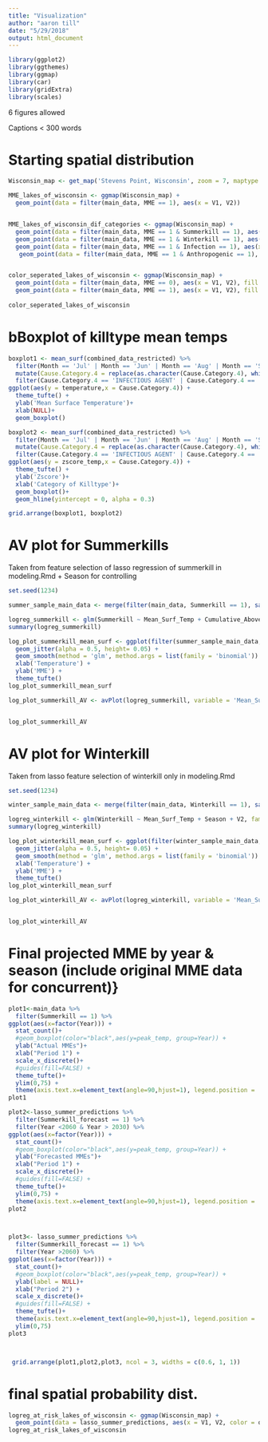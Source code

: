 ```yaml
---
title: "Visualization"
author: "aaron till"
date: "5/29/2018"
output: html_document
---
```


```r
library(ggplot2)
library(ggthemes)
library(ggmap)
library(car)
library(gridExtra)
library(scales)
```

6 figures allowed

Captions < 300 words


# Starting spatial distribution

```r

Wisconsin_map <- get_map('Stevens Point, Wisconsin', zoom = 7, maptype = 'toner-lite', source = 'stamen')

```

```r




MME_lakes_of_wisconsin <- ggmap(Wisconsin_map) +
  geom_point(data = filter(main_data, MME == 1), aes(x = V1, V2))


MME_lakes_of_wisconsin_dif_categories <- ggmap(Wisconsin_map) +
  geom_point(data = filter(main_data, MME == 1 & Summerkill == 1), aes(x = V1, V2), fill = 'red', shape = 21) +
  geom_point(data = filter(main_data, MME == 1 & Winterkill == 1), aes(x = V1, V2), fill = 'blue', shape = 21) +
  geom_point(data = filter(main_data, MME == 1 & Infection == 1), aes(x = V1, V2), fill = 'green', shape = 21) +
   geom_point(data = filter(main_data, MME == 1 & Anthropogenic == 1), aes(x = V1, V2), fill = 'orange', shape = 21)


color_seperated_lakes_of_wisconsin <- ggmap(Wisconsin_map) +
  geom_point(data = filter(main_data, MME == 0), aes(x = V1, V2), fill = 'blue', shape = 21)+
  geom_point(data = filter(main_data, MME == 1), aes(x = V1, V2), fill = 'red', shape = 21)
  
color_seperated_lakes_of_wisconsin

```


# bBoxplot of killtype mean temps

```r

boxplot1 <- mean_surf(combined_data_restricted) %>%
  filter(Month == 'Jul' | Month == 'Jun' | Month == 'Aug' | Month == 'Sep') %>%
  mutate(Cause.Category.4 = replace(as.character(Cause.Category.4), which(is.na(Cause.Category.4)), 'SUMMERTIME NON-EVENT')) %>%
  filter(Cause.Category.4 == 'INFECTIOUS AGENT' | Cause.Category.4 == 'SUMMERKILL' | Cause.Category.4 == 'SUMMERTIME NON-EVENT') %>%   
ggplot(aes(y = temperature,x = Cause.Category.4)) +
  theme_tufte() +
  ylab('Mean Surface Temperature')+
  xlab(NULL)+
  geom_boxplot()

boxplot2 <- mean_surf(combined_data_restricted) %>%
  filter(Month == 'Jul' | Month == 'Jun' | Month == 'Aug' | Month == 'Sep') %>%
  mutate(Cause.Category.4 = replace(as.character(Cause.Category.4), which(is.na(Cause.Category.4)), 'SUMMERTIME NON-EVENT')) %>%
  filter(Cause.Category.4 == 'INFECTIOUS AGENT' | Cause.Category.4 == 'SUMMERKILL' | Cause.Category.4 == 'SUMMERTIME NON-EVENT') %>%   
ggplot(aes(y = zscore_temp,x = Cause.Category.4)) +
  theme_tufte() +
  ylab('Zscore')+
  xlab('Category of Killtype')+
  geom_boxplot()+
  geom_hline(yintercept = 0, alpha = 0.3)

grid.arrange(boxplot1, boxplot2)


```



# AV plot for Summerkills 

Taken from feature selection of lasso regression of summerkill in modeling.Rmd + Season for controlling


```r

set.seed(1234)

summer_sample_main_data <- merge(filter(main_data, Summerkill == 1), sample_n(filter(main_data, Summerkill == 0), size = 300), all = TRUE)

logreg_summerkill <- glm(Summerkill ~ Mean_Surf_Temp + Cumulative_Above_0 + V2 + Season, family = 'binomial', data= summer_sample_main_data)
summary(logreg_summerkill)

```

```r

log_plot_summerkill_mean_surf <- ggplot(filter(summer_sample_main_data, Season == 'Summer'), aes(x= Mean_Surf_Temp, y = Summerkill)) +
  geom_jitter(alpha = 0.5, height= 0.05) +
  geom_smooth(method = 'glm', method.args = list(family = 'binomial')) +
  xlab('Temperature') +
  ylab('MME') +
  theme_tufte()
log_plot_summerkill_mean_surf

log_plot_summerkill_AV <- avPlot(logreg_summerkill, variable = 'Mean_Surf_Temp',xlab = 'Mean Surface Temperature | Others', ylab = 'Summerkill | Others')


log_plot_summerkill_AV      

```




# AV plot for Winterkill

Taken from lasso feature selection of winterkill only in modeling.Rmd

```r

set.seed(1234)

winter_sample_main_data <- merge(filter(main_data, Winterkill == 1), sample_n(filter(main_data, Winterkill == 0), size = 300), all = TRUE)

logreg_winterkill <- glm(Winterkill ~ Mean_Surf_Temp + Season + V2, family = 'binomial', data= winter_sample_main_data)
summary(logreg_winterkill)

```

```r

log_plot_winterkill_mean_surf <- ggplot(filter(winter_sample_main_data, Season == 'Winter'), aes(x= Mean_Surf_Temp, y = Winterkill)) +
  geom_jitter(alpha = 0.5, height= 0.05) +
  geom_smooth(method = 'glm', method.args = list(family = 'binomial')) +
  xlab('Temperature') +
  ylab('MME') +
  theme_tufte()
log_plot_winterkill_mean_surf

log_plot_winterkill_AV <- avPlot(logreg_winterkill, variable = 'Mean_Surf_Temp',xlab = 'Mean Surface Temperature | Others', ylab = 'Summerkill | Others')


log_plot_winterkill_AV      

```




# Final projected MME by year & season (include original MME data for concurrent)}



```r


plot1<-main_data %>%
  filter(Summerkill == 1) %>%
ggplot(aes(x=factor(Year))) + 
  stat_count()+
  #geom_boxplot(color="black",aes(y=peak_temp, group=Year)) +
  ylab("Actual MMEs")+
  xlab("Period 1") +
  scale_x_discrete()+
  #guides(fill=FALSE) +
  theme_tufte()+
  ylim(0,75) +
  theme(axis.text.x=element_text(angle=90,hjust=1), legend.position = 'left') 
plot1

plot2<-lasso_summer_predictions %>%
  filter(Summerkill_forecast == 1) %>%
  filter(Year <2060 & Year > 2030) %>%
ggplot(aes(x=factor(Year))) +
  stat_count()+
  #geom_boxplot(color="black",aes(y=peak_temp, group=Year)) +
  ylab("Forecasted MMEs")+
  xlab("Period 1") +
  scale_x_discrete()+
  #guides(fill=FALSE) +
  theme_tufte()+
  ylim(0,75) +
  theme(axis.text.x=element_text(angle=90,hjust=1), legend.position = 'left') 
plot2



plot3<- lasso_summer_predictions %>%
  filter(Summerkill_forecast == 1) %>%
  filter(Year >2060) %>%
ggplot(aes(x=factor(Year))) +
  stat_count()+
  #geom_boxplot(color="black",aes(y=peak_temp, group=Year)) +
  ylab(label = NULL)+
  xlab("Period 2") +
  scale_x_discrete()+
  #guides(fill=FALSE) +
  theme_tufte()+
  theme(axis.text.x=element_text(angle=90,hjust=1), legend.position = 'right') +
  ylim(0,75) 
plot3



 grid.arrange(plot1,plot2,plot3, ncol = 3, widths = c(0.6, 1, 1))

```




# final spatial probability dist.

```r




logreg_at_risk_lakes_of_wisconsin <- ggmap(Wisconsin_map) + 
  geom_point(data = lasso_summer_predictions, aes(x = V1, V2, color = quantile))
logreg_at_risk_lakes_of_wisconsin 

```

